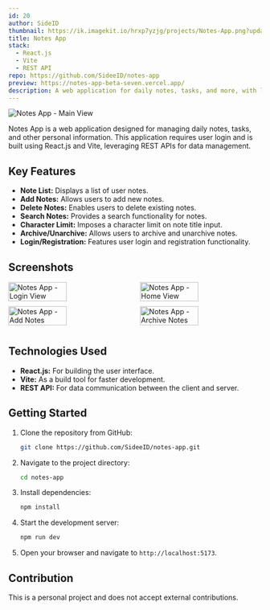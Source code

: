 ```yaml
---
id: 20
author: SideID
thumbnail: https://ik.imagekit.io/hrxp7yzjg/projects/Notes-App.png?updatedAt=1742431763365
title: Notes App
stack:
  - React.js
  - Vite
  - REST API
repo: https://github.com/SideeID/notes-app
preview: https://notes-app-beta-seven.vercel.app/
description: A web application for daily notes, tasks, and more, with login functionality. Built with React and Vite, utilizing REST APIs.
---
```


<img
  src="https://ik.imagekit.io/hrxp7yzjg/projects/Notes-App.png?updatedAt=1742431763365"
  alt="Notes App - Main View"
  fetchPriority="high"
/>

Notes App is a web application designed for managing daily notes, tasks, and other personal information. This application requires user login and is built using React.js and Vite, leveraging REST APIs for data management.

## Key Features

* **Note List:** Displays a list of user notes.
* **Add Notes:** Allows users to add new notes.
* **Delete Notes:** Enables users to delete existing notes.
* **Search Notes:** Provides a search functionality for notes.
* **Character Limit:** Imposes a character limit on note title input.
* **Archive/Unarchive:** Allows users to archive and unarchive notes.
* **Login/Registration:** Features user login and registration functionality.

## Screenshots

<div style="display: flex; flex-wrap: wrap; justify-content: space-between;">
  <img
    src="https://ik.imagekit.io/hrxp7yzjg/projects/Notes-App-login.png?updatedAt=1742447072054"
    alt="Notes App - Login View"
    style="width: 48%; margin-bottom: 10px;"
  />
  <img
    src="https://ik.imagekit.io/hrxp7yzjg/projects/Notes-App-home.png?updatedAt=1742431763310"
    alt="Notes App - Home View"
    style="width: 48%; margin-bottom: 10px;"
  />
    <img
    src="https://ik.imagekit.io/hrxp7yzjg/projects/Notes-App-add.png?updatedAt=1742431763303"
    alt="Notes App - Add Notes"
    style="width: 48%; margin-bottom: 10px;"
  />
    <img
    src="https://ik.imagekit.io/hrxp7yzjg/projects/Notes-App-archive.png?updatedAt=1742431763198"
    alt="Notes App - Archive Notes"
    style="width: 48%; margin-bottom: 10px;"
  />
</div>

## Technologies Used

* **React.js:** For building the user interface.
* **Vite:** As a build tool for faster development.
* **REST API:** For data communication between the client and server.

## Getting Started

1.  Clone the repository from GitHub:

    ```bash
    git clone https://github.com/SideeID/notes-app.git
    ```

2.  Navigate to the project directory:

    ```bash
    cd notes-app
    ```

3.  Install dependencies:

    ```bash
    npm install
    ```

4.  Start the development server:

    ```bash
    npm run dev
    ```

5.  Open your browser and navigate to `http://localhost:5173`.

## Contribution

This is a personal project and does not accept external contributions.